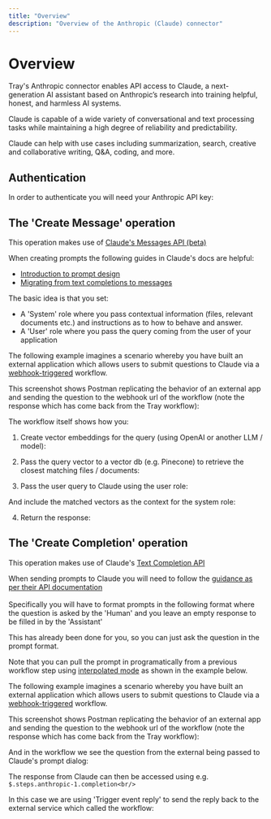 ```yaml
---
title: "Overview"
description: "Overview of the Anthropic (Claude) connector"
---
```


# Overview

Tray's Anthropic connector enables API access to Claude, a next-generation AI assistant based on Anthropic’s research into training helpful, honest, and harmless AI systems.

Claude is capable of a wide variety of conversational and text processing tasks while maintaining a high degree of reliability and predictability.

Claude can help with use cases including summarization, search, creative and collaborative writing, Q&A, coding, and more. 

## Authentication

In order to authenticate you will need your Anthropic API key:

## The 'Create Message' operation

This operation makes use of [Claude's Messages API (beta)](https://docs.anthropic.com/claude/reference/messages_post)

When creating prompts the following guides in Claude's docs are helpful:

- [Introduction to prompt design](https://docs.anthropic.com/claude/docs/introduction-to-prompt-design)
- [Migrating from text completions to messages](https://docs.anthropic.com/claude/reference/migrating-from-text-completions-to-messages)

The basic idea is that you set:

- A 'System' role where you pass contextual information (files, relevant documents etc.) and instructions as to how to behave and answer.
- A 'User' role where you pass the query coming from the user of your application

The following example imagines a scenario whereby you have built an external application which allows users to submit questions to Claude via a [webhook-triggered](/connectors/triggers/webhook-trigger/) workflow.

This screenshot shows Postman replicating the behavior of an external app and sending the question to the webhook url of the workflow (note the response which has come back from the Tray workflow):

The workflow itself shows how you:

1. Create vector embeddings for the query (using OpenAI or another LLM / model):

2. Pass the query vector to a vector db (e.g. Pinecone) to retrieve the closest matching files / documents:

3. Pass the user query to Claude using the user role:

And include the matched vectors as the context for the system role:

4. Return the response:

## The 'Create Completion' operation

This operation makes use of Claude's [Text Completion API](https://docs.anthropic.com/claude/reference/complete_post)

When sending prompts to Claude you will need to follow the [guidance as per their API documentation](https://docs.anthropic.com/claude/docs/introduction-to-prompt-design#human--assistant-formatting) <br/><br/>Specifically you will have to format prompts in the following format where the question is asked by the 'Human' and you leave an empty response to be filled in by the 'Assistant'<br/>

This has already been done for you, so you can just ask the question in the prompt format.

Note that you can pull the prompt in programatically from a previous workflow step using [interpolated mode](https://tray.io/documentation/tray-uac/building-automations/workflow-data-basics/mapping-data-between-steps/#interpolated-mode) as shown in the example below.

The following example imagines a scenario whereby you have built an external application which allows users to submit questions to Claude via a [webhook-triggered](/connectors/triggers/webhook-trigger/) workflow.

This screenshot shows Postman replicating the behavior of an external app and sending the question to the webhook url of the workflow (note the response which has come back from the Tray workflow):

And in the workflow we see the question from the external being passed to Claude's prompt dialog:

The response from Claude can then be accessed using e.g. `$.steps.anthropic-1.completion<br/>`

In this case we are using 'Trigger event reply' to send the reply back to the external service which called the workflow:

